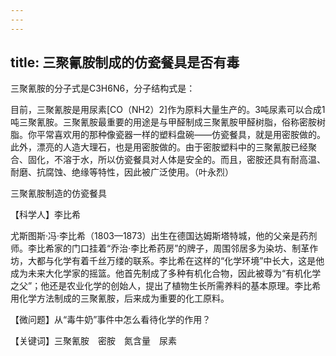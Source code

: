 ```yaml
---
---
---
```

title: 三聚氰胺制成的仿瓷餐具是否有毒
---




三聚氰胺的分子式是C3H6N6，分子结构式是：



目前，三聚氰胺是用尿素[CO（NH2）2]作为原料大量生产的。3吨尿素可以合成1吨三聚氰胺。三聚氰胺最重要的用途是与甲醛制成三聚氰胺甲醛树脂，俗称密胺树脂。你平常喜欢用的那种像瓷器一样的塑料盘碗——仿瓷餐具，就是用密胺做的。此外，漂亮的人造大理石，也是用密胺做的。由于密胺塑料中的三聚氰胺已经聚合、固化，不溶于水，所以仿瓷餐具对人体是安全的。而且，密胺还具有耐高温、耐磨、抗腐蚀、绝缘等特性，因此被广泛使用。（叶永烈）

三聚氰胺制造的仿瓷餐具





【科学人】李比希

尤斯图斯·冯·李比希（1803—1873）出生在德国达姆斯塔特城，他的父亲是药剂师。李比希家的门口挂着“乔治·李比希药房”的牌子，周围邻居多为染坊、制革作坊，大都与化学有着千丝万缕的联系。李比希在这样的“化学环境”中长大，这是他成为未来大化学家的摇篮。他首先制成了多种有机化合物，因此被尊为“有机化学之父”；他还是农业化学的创始人，提出了植物生长所需养料的基本原理。李比希用化学方法制成的三聚氰胺，后来成为重要的化工原料。

【微问题】从“毒牛奶”事件中怎么看待化学的作用？

【关键词】三聚氰胺　密胺　氮含量　尿素
